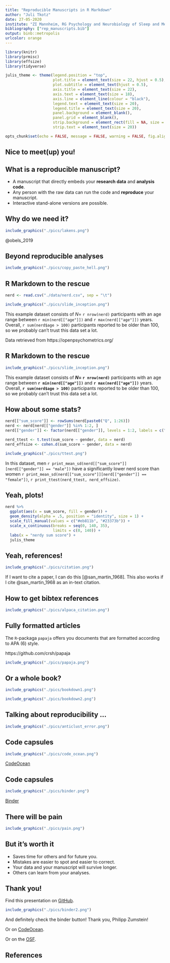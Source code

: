 ```yaml
---
title: "Reproducible Manuscripts in R Markdown"
author: "Juli Tkotz"
date: 27-05-2020
institute: "ZI Mannheim, RG Psychology and Neurobiology of Sleep and Memory"
bibliography: ["rep_manuscripts.bib"]
output: binb::metropolis
urlcolor: orange
---
```


```r
library(knitr)
library(prmisc)
library(effsize)
library(tidyverse)

julis_theme <- theme(legend.position = "top", 
                     plot.title = element_text(size = 22, hjust = 0.5),
                     plot.subtitle = element_text(hjust = 0.5),
                     axis.title = element_text(size = 22),
                     axis.text = element_text(size = 18),
                     axis.line = element_line(colour = "black"),
                     legend.text = element_text(size = 20), 
                     legend.title = element_text(size = 20),
                     panel.background = element_blank(),
                     panel.grid = element_blank(),
                     strip.background = element_rect(fill = NA, size = 1),
                     strip.text = element_text(size = 20))

opts_chunk$set(echo = FALSE, message = FALSE, warning = FALSE, fig.align = 'center', out.width = '90%')
```

## Nice to meet(up) you!

\begin{columns}[onlytextwidth,T]
  \begin{column}{.4\linewidth}
    \includegraphics[width=\linewidth]{./pics/juli.jpg}
  \end{column}
  \begin{column}{.6\linewidth}
  \vspace{1.5cm}
  
  \begin{itemize}
    \item Juli Tkotz
    \item PhD student ZI Mannheim
    \item RG Psychology and Neurobiology of Sleep and Memory
  \end{itemize}

  \end{column}
\end{columns}

## What is a reproducible manuscript?

- A manuscript that directly embeds your **research data** and **analysis code**.
- Any person with the raw data can run the code and **reproduce** your manuscript.
- Interactive stand-alone versions are possible.

## Why do we need it?

```r
include_graphics("./pics/lakens.png")
```

\tiny
@obels_2019
\normalsize

## Beyond reproducible analyses

```r
include_graphics("./pics/copy_paste_hell.png")
```

## R Markdown to the rescue

```r
nerd <- read.csv("./data/nerd.csv", sep = "\t")
```

```r
include_graphics("./pics/slide_inception.png")
```

This example dataset consists of $N =$ `r nrow(nerd)` participants with an age range between `r min(nerd[["age"]])` and `r max(nerd[["age"]])` years.
Overall, `r sum(nerd$age > 100)` participants reported to be older than 100, so we probably can't trust this data set a lot.

\tiny
Data retrieved from https://openpsychometrics.org/
\normalsize

## R Markdown to the rescue

```r
include_graphics("./pics/slide_inception.png")
```

This example dataset consists of **$N =$ `r nrow(nerd)`** participants with an age range between **`r min(nerd[["age"]])`** and **`r max(nerd[["age"]])`** years.
Overall, **`r sum(nerd$age > 100)`** participants reported to be older than 100, so we probably can't trust this data set a lot.

## How about some stats?

```r
nerd[["sum_score"]] <- rowSums(nerd[paste0("Q", 1:26)])
nerd <- nerd[nerd[["gender"]] %in% 1:2, ]
nerd[["gender"]] <- factor(nerd[["gender"]], levels = 1:2, labels = c("male", "female"))
```

\footnotesize

```r
nerd_ttest <- t.test(sum_score ~ gender, data = nerd)
nerd_effsize <- cohen.d(sum_score ~ gender, data = nerd)
```

\normalsize

```r
include_graphics("./pics/ttest.png")
```

In this dataset, men `r print_mean_sd(nerd[["sum_score"]][nerd[["gender"]] == "male"])` have a significantly lower nerd score than women `r print_mean_sd(nerd[["sum_score"]][nerd[["gender"]] == "female"])`, `r print_ttest(nerd_ttest, nerd_effsize)`.

## Yeah, plots!

```r
nerd %>% 
  ggplot(aes(x = sum_score, fill = gender)) +
  geom_density(alpha = .5, position = "identity", size = 1) +
  scale_fill_manual(values = c("#eb811b", "#23373b")) +
  scale_x_continuous(breaks = seq(0, 140, 35),
                     limits = c(0, 140)) +
  labs(x = "nerdy sum score") +
  julis_theme
```

## Yeah, references!

```r
include_graphics("./pics/citation.png")
```

If I want to cite a paper, I can do this [@san_martin_1968].
This also works if I cite @san_martin_1968 as an in-text citation.

## How to get bibtex references

```r
include_graphics("./pics/alpaca_citation.png")
```

## Fully formatted articles

The `R`-packaga `papaja` offers you documents that are formatted according to APA (6) style.

\tiny
https://github.com/crsh/papaja
\normalsize

```r
include_graphics("./pics/papaja.png")
```

## Or a whole book?

```r
include_graphics("./pics/bookdown1.png")
```

```r
include_graphics("./pics/bookdown2.png")
```

## Talking about reproducibility ...

```r
include_graphics("./pics/anticlust_error.png")
```

## Code capsules

```r
include_graphics("./pics/code_ocean.png")
```

\small
[CodeOcean](https://codeocean.com/)
\normalsize

## Code capsules

```r
include_graphics("./pics/binder.png")
```

\small
[Binder](https://github.com/rocker-org/binder)
\normalsize

## There will be pain

```r
include_graphics("./pics/pain.png")
```

## But it's worth it

- Saves time for others and for future you.
- Mistakes are easier to spot and easier to correct.
- Your data and your manuscript will survive longer.
- Others can learn from your analyses.

## Thank you!

Find this presentation on [GitHub](https://github.com/einGlasRotwein/MOSM_talk).

```r
include_graphics("./pics/binder2.png")
```

And definitely check the binder button! Thank you, Philipp Zumstein!

Or on [CodeOcean](https://codeocean.com/capsule/3923848/tree/v1).

Or on the [OSF](https://osf.io/gzf9h/).

## References
\setlength{\parindent}{-0.2in}
\setlength{\leftskip}{0.2in}
\setlength{\parskip}{8pt}
\noindent
